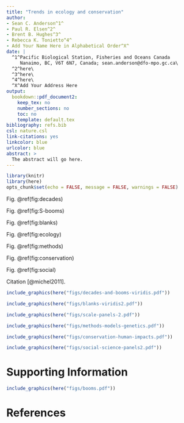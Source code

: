 ```yaml
---
title: "Trends in ecology and conservation"
author:
- Sean C. Anderson^1^
- Paul R. Elsen^2^
- Brent B. Hughes^3^
- Rebecca K. Tonietto^4^
- Add Your Name Here in Alphabetical Order^X^
date: |
  ^1^Pacific Biological Station, Fisheries and Oceans Canada 
     Nanaimo, BC, V6T 6N7, Canada; sean.anderson@dfo-mpo.gc.ca\
  ^2^here\
  ^3^here\
  ^4^here\
  ^X^Add Your Address Here
output: 
  bookdown::pdf_document2:
    keep_tex: no
    number_sections: no
    toc: no
    template: default.tex
bibliography: refs.bib
csl: nature.csl
link-citations: yes
linkcolor: blue
urlcolor: blue
abstract: >
  The abstract will go here.
---
```


\clearpage

```r
library(knitr)
library(here)
opts_chunk$set(echo = FALSE, message = FALSE, warnings = FALSE)
```

Fig. \@ref(fig:decades)

Fig. \@ref(fig:S-booms)

Fig. \@ref(fig:blanks)

Fig. \@ref(fig:ecology)

Fig. \@ref(fig:methods)

Fig. \@ref(fig:conservation)

Fig. \@ref(fig:social)


Citation [@michel2011].

\clearpage

```r
include_graphics(here("figs/decades-and-booms-viridis.pdf"))
```

\clearpage

```r
include_graphics(here("figs/blanks-viridis2.pdf"))
```

\clearpage

```r
include_graphics(here("figs/scale-panels-2.pdf"))
```

\clearpage

```r
include_graphics(here("figs/methods-models-genetics.pdf"))
```

\clearpage

```r
include_graphics(here("figs/conservation-human-impacts.pdf"))
```

\clearpage

```r
include_graphics(here("figs/social-science-panels2.pdf"))
```

\clearpage

\renewcommand{\thefigure}{S\arabic{figure}}
\renewcommand{\thetable}{S\arabic{table}}
\setcounter{figure}{0}
\setcounter{table}{0}

# Supporting Information

\clearpage

```r
include_graphics(here("figs/booms.pdf"))
```

\clearpage

# References
